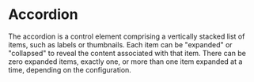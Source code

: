 

# Accordion

The accordion is a control element comprising a vertically stacked list of items, such as labels or thumbnails. Each item can be "expanded" or "collapsed" to reveal the content associated with that item. There can be zero expanded items, exactly one, or more than one item expanded at a time, depending on the configuration.

<Canvas of={AccordionStories.Accordion} />